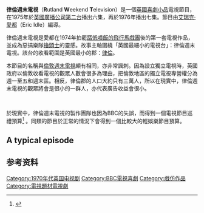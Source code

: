 {{expand|time=2015-12-21T13:34:03+00:00}}
'''律倫週末電視'''（'''R'''utland '''W'''eekend '''T'''elevision）是一個[[英國|英國喜劇小品]]電視節目，在1975年於[[英國廣播公司|英國廣播公司]][[英國廣播公司第二台|第二台]]播出六集，再於1976年播出七集。節目由[[艾瑞克·愛都|艾瑞克·愛都]]（Eric Idle）編導。

律倫週末電視是愛都在1974年拍罷[[踎低噴飯的飛行馬戲團|踎低噴飯的飛行馬戲團]]後的第一套電視作品，並成為惡搞樂隊[[擼頭士|擼頭士]]的靈感。故事主軸圍繞「英國最細小的電視台」：律倫週末電視。該台的收看範圍是英國最小的郡：[[律倫|律倫]]。

本節目的名稱與[[倫敦週末電視|倫敦週末電視]]頗有相同，亦非常諷刺。因為設立獨立電視時，英國政府以倫敦收看電視的觀眾人數會很多為理由，把倫敦地區的獨立電視專營權分為週一至五和週末區。相反，律倫郡的人口大約只有三萬人，所以在現實中，律倫週末電視的觀眾將會是很小的一群人，亦代表廣告收益會很小。<div><br>
</div><div>於現實中，律倫週末電視的製作團隊也因為BBC的失誤，而得到一個電視節目巡禮預算<ref>{{Cite web|url = http://www.neilinnes.org/python/rwt.htm|title = Rutland Weekend Television|publisher = [[Neil_Innes|Neil Innes]]|accessdate = 23 August 2009|archive-date = 2009-08-28|archive-url = https://web.archive.org/web/20090828005248/http://www.neilinnes.org/python/rwt.htm}}</ref> 。同類的節目於正常的情況下會得到一個比較大的輕娛樂節目預算。</div>

== A typical episode ==

== 参考资料 ==
{{Reflist}}
[[Category:1970年代英国电视剧|Category:1970年代英国电视剧]]
[[Category:BBC電視喜劇|Category:BBC電視喜劇]]
[[Category:戲仿作品|Category:戲仿作品]]
[[Category:電視題材電視劇|Category:電視題材電視劇]]